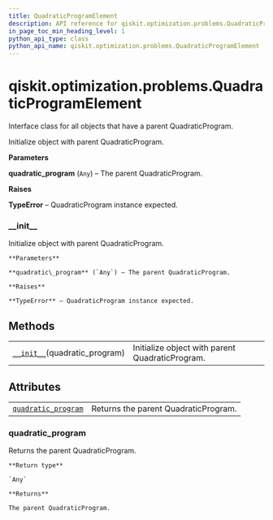 ```yaml
---
title: QuadraticProgramElement
description: API reference for qiskit.optimization.problems.QuadraticProgramElement
in_page_toc_min_heading_level: 1
python_api_type: class
python_api_name: qiskit.optimization.problems.QuadraticProgramElement
---
```


# qiskit.optimization.problems.QuadraticProgramElement

<Class id="qiskit.optimization.problems.QuadraticProgramElement" isDedicatedPage={true} github="https://github.com/qiskit-community/qiskit-aqua/tree/stable/0.9/qiskit/optimization/problems/quadratic_program_element.py" signature="QuadraticProgramElement(quadratic_program)" modifiers="class">
  Interface class for all objects that have a parent QuadraticProgram.

  Initialize object with parent QuadraticProgram.

  **Parameters**

  **quadratic\_program** (`Any`) – The parent QuadraticProgram.

  **Raises**

  **TypeError** – QuadraticProgram instance expected.

  ### \_\_init\_\_

  <Function id="qiskit.optimization.problems.QuadraticProgramElement.__init__" signature="__init__(quadratic_program)">
    Initialize object with parent QuadraticProgram.

    **Parameters**

    **quadratic\_program** (`Any`) – The parent QuadraticProgram.

    **Raises**

    **TypeError** – QuadraticProgram instance expected.
  </Function>

  ## Methods

  |                                                                                                                                                                  |                                                 |
  | ---------------------------------------------------------------------------------------------------------------------------------------------------------------- | ----------------------------------------------- |
  | [`__init__`](#qiskit.optimization.problems.QuadraticProgramElement.__init__ "qiskit.optimization.problems.QuadraticProgramElement.__init__")(quadratic\_program) | Initialize object with parent QuadraticProgram. |

  ## Attributes

  |                                                                                                                                                                         |                                      |
  | ----------------------------------------------------------------------------------------------------------------------------------------------------------------------- | ------------------------------------ |
  | [`quadratic_program`](#qiskit.optimization.problems.QuadraticProgramElement.quadratic_program "qiskit.optimization.problems.QuadraticProgramElement.quadratic_program") | Returns the parent QuadraticProgram. |

  ### quadratic\_program

  <Attribute id="qiskit.optimization.problems.QuadraticProgramElement.quadratic_program">
    Returns the parent QuadraticProgram.

    **Return type**

    `Any`

    **Returns**

    The parent QuadraticProgram.
  </Attribute>
</Class>

